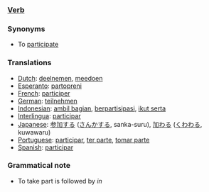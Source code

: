 ===[[Verb]]===

===Synonyms===
*To [[participate]]

===Translations===
*[[Dutch]]: [[deelnemen]], [[meedoen]]
*[[Esperanto]]: [[partopreni]]
*[[French]]: [[participer]]
*[[German]]: [[teilnehmen]]
*[[Indonesian]]: [[ambil bagian]], [[partisipasi|berpartisipasi]], [[ikut serta]]
*[[Interlingua]]: [[participar]]
*[[Japanese]]: [[参加]]する ([[さんか]]する, sanka-suru), [[加わる]] ([[くわわる]], kuwawaru)
*[[Portuguese]]: [[participar]], [[ter parte]], [[tomar parte]]
*[[Spanish]]: [[participar]]

===Grammatical note===

*To take part is followed by ''in''